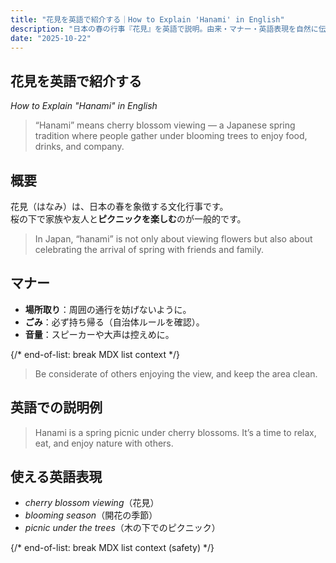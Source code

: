 ```yaml
---
title: "花見を英語で紹介する｜How to Explain 'Hanami' in English"
description: "日本の春の行事『花見』を英語で説明。由来・マナー・英語表現を自然に伝えるためのポイントを紹介。"
date: "2025-10-22"
---
```



<BaseLayout title={frontmatter.title} description={frontmatter.description}>
  <Article title={frontmatter.title} description={frontmatter.description} date={frontmatter.date}>

# 花見を英語で紹介する  
*How to Explain "Hanami" in English*

> “Hanami” means cherry blossom viewing — a Japanese spring tradition where people gather under blooming trees to enjoy food, drinks, and company.

## 概要
花見（はなみ）は、日本の春を象徴する文化行事です。  
桜の下で家族や友人と**ピクニックを楽しむ**のが一般的です。

> In Japan, “hanami” is not only about viewing flowers but also about celebrating the arrival of spring with friends and family.

## マナー
- **場所取り**：周囲の通行を妨げないように。  
- **ごみ**：必ず持ち帰る（自治体ルールを確認）。  
- **音量**：スピーカーや大声は控えめに。  

{/* end-of-list: break MDX list context */}

> Be considerate of others enjoying the view, and keep the area clean.

## 英語での説明例
> Hanami is a spring picnic under cherry blossoms. It’s a time to relax, eat, and enjoy nature with others.

## 使える英語表現
- *cherry blossom viewing*（花見）  
- *blooming season*（開花の季節）  
- *picnic under the trees*（木の下でのピクニック）  

{/* end-of-list: break MDX list context (safety) */}

  </Article>
</BaseLayout>
